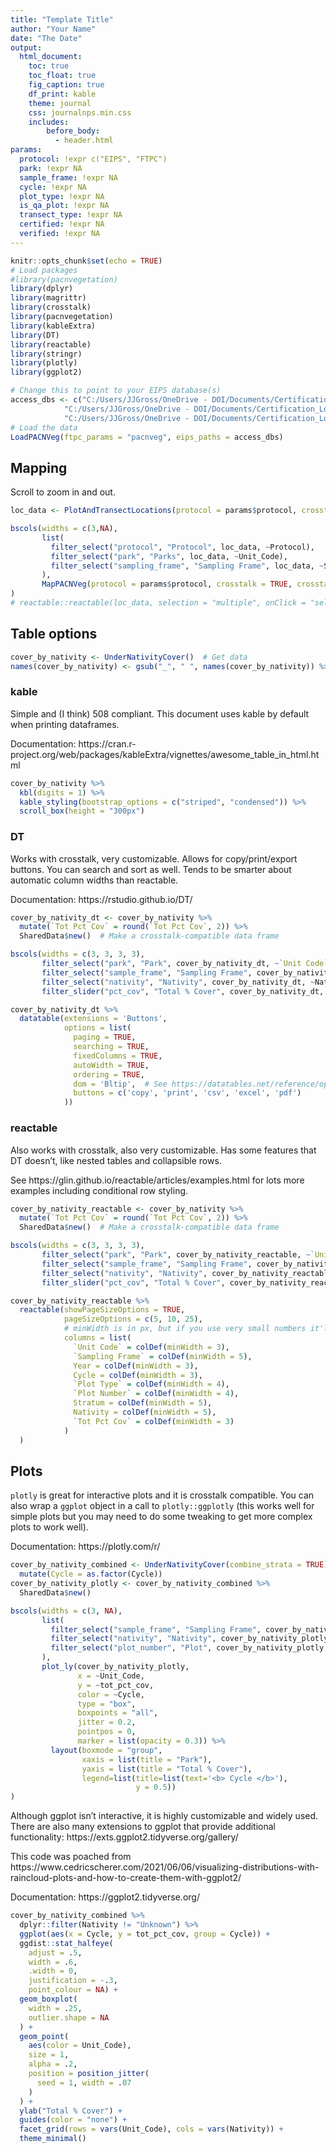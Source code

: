 ```yaml
---
title: "Template Title"
author: "Your Name"
date: "The Date"
output: 
  html_document:
    toc: true
    toc_float: true
    fig_caption: true
    df_print: kable
    theme: journal
    css: journalnps.min.css
    includes:
        before_body:
          - header.html
params:
  protocol: !expr c("EIPS", "FTPC")
  park: !expr NA
  sample_frame: !expr NA
  cycle: !expr NA
  plot_type: !expr NA
  is_qa_plot: !expr NA
  transect_type: !expr NA
  certified: !expr NA
  verified: !expr NA
---
```


```r
knitr::opts_chunk$set(echo = TRUE)
# Load packages
#library(pacnvegetation)
library(dplyr)
library(magrittr)
library(crosstalk)
library(pacnvegetation)
library(kableExtra)
library(DT)
library(reactable)
library(stringr)
library(plotly)
library(ggplot2)

# Change this to point to your EIPS database(s)
access_dbs <- c("C:/Users/JJGross/OneDrive - DOI/Documents/Certification_Local/Databases/EIPS/established_invasives_BE_master_20210818.mdb",
            "C:/Users/JJGross/OneDrive - DOI/Documents/Certification_Local/Databases/EIPS/2021_established_invasives_1_20210129.mdb",
            "C:/Users/JJGross/OneDrive - DOI/Documents/Certification_Local/Databases/EIPS/2021_established_invasives_2_20210129.mdb")
# Load the data
LoadPACNVeg(ftpc_params = "pacnveg", eips_paths = access_dbs)
```

## Mapping

Scroll to zoom in and out.

```r
loc_data <- PlotAndTransectLocations(protocol = params$protocol, crosstalk = TRUE, crosstalk_group = "map", park = params$park, sample_frame = params$sample_frame, cycle = params$cycle, plot_type = params$plot_type, is_qa_plot = params$is_qa_plot, transect_type = params$transect_type, certified = params$certified, verified = params$verified)

bscols(widths = c(3,NA),
       list(
         filter_select("protocol", "Protocol", loc_data, ~Protocol),
         filter_select("park", "Parks", loc_data, ~Unit_Code),
         filter_select("sampling_frame", "Sampling Frame", loc_data, ~Sampling_Frame)
       ),
       MapPACNVeg(protocol = params$protocol, crosstalk = TRUE, crosstalk_group = "map", park = params$park, sample_frame = params$sample_frame, cycle = params$cycle, plot_type = params$plot_type, is_qa_plot = params$is_qa_plot, transect_type = params$transect_type, certified = params$certified, verified = params$verified)
)
# reactable::reactable(loc_data, selection = "multiple", onClick = "select", minRows = 10)
```

## Table options

```r
cover_by_nativity <- UnderNativityCover()  # Get data
names(cover_by_nativity) <- gsub("_", " ", names(cover_by_nativity)) %>% str_to_title()  # Make column names nicer for display
```


### kable

Simple and (I think) 508 compliant. This document uses kable by default when printing dataframes. 

Documentation: https://cran.r-project.org/web/packages/kableExtra/vignettes/awesome_table_in_html.html

```r
cover_by_nativity %>%
  kbl(digits = 1) %>%
  kable_styling(bootstrap_options = c("striped", "condensed")) %>%
  scroll_box(height = "300px")
```

### DT

Works with crosstalk, very customizable. Allows for copy/print/export buttons. You can search and sort as well. Tends to be smarter about automatic column widths than reactable. 

Documentation: https://rstudio.github.io/DT/

```r
cover_by_nativity_dt <- cover_by_nativity %>%
  mutate(`Tot Pct Cov` = round(`Tot Pct Cov`, 2)) %>%
  SharedData$new()  # Make a crosstalk-compatible data frame

bscols(widths = c(3, 3, 3, 3),
       filter_select("park", "Park", cover_by_nativity_dt, ~`Unit Code`),
       filter_select("sample_frame", "Sampling Frame", cover_by_nativity_dt, ~`Sampling Frame`),
       filter_select("nativity", "Nativity", cover_by_nativity_dt, ~Nativity),
       filter_slider("pct_cov", "Total % Cover", cover_by_nativity_dt, ~`Tot Pct Cov`, step = 1, round = TRUE))

cover_by_nativity_dt %>%
  datatable(extensions = 'Buttons',
            options = list(
              paging = TRUE,
              searching = TRUE,
              fixedColumns = TRUE,
              autoWidth = TRUE,
              ordering = TRUE,
              dom = 'Bltip',  # See https://datatables.net/reference/option/dom for options here. Anything before the 't' goes at the top of the table; anything after goes at the bottom.
              buttons = c('copy', 'print', 'csv', 'excel', 'pdf')
            ))
```

### reactable

Also works with crosstalk, also very customizable. Has some features that DT doesn't, like nested tables and collapsible rows. 

See https://glin.github.io/reactable/articles/examples.html for lots more examples including conditional row styling.

```r
cover_by_nativity_reactable <- cover_by_nativity %>%
  mutate(`Tot Pct Cov` = round(`Tot Pct Cov`, 2)) %>%
  SharedData$new()  # Make a crosstalk-compatible data frame

bscols(widths = c(3, 3, 3, 3),
       filter_select("park", "Park", cover_by_nativity_reactable, ~`Unit Code`),
       filter_select("sample_frame", "Sampling Frame", cover_by_nativity_reactable, ~`Sampling Frame`),
       filter_select("nativity", "Nativity", cover_by_nativity_reactable, ~Nativity),
       filter_slider("pct_cov", "Total % Cover", cover_by_nativity_reactable, ~`Tot Pct Cov`, step = 1, round = TRUE))

cover_by_nativity_reactable %>%
  reactable(showPageSizeOptions = TRUE,
            pageSizeOptions = c(5, 10, 25),
            # minWidth is in px, but if you use very small numbers it'll effectively just set the ratio of column widths and you don't have to worry about picking reasonable widths in px.
            columns = list(
              `Unit Code` = colDef(minWidth = 3),  
              `Sampling Frame` = colDef(minWidth = 5),
              Year = colDef(minWidth = 3),
              Cycle = colDef(minWidth = 3),
              `Plot Type` = colDef(minWidth = 4),
              `Plot Number` = colDef(minWidth = 4),
              Stratum = colDef(minWidth = 5),
              Nativity = colDef(minWidth = 5),
              `Tot Pct Cov` = colDef(minWidth = 3)
            )
  )
```

## Plots

`plotly` is great for interactive plots and it is crosstalk compatible. You can also wrap a `ggplot` object in a call to `plotly::ggplotly` (this works well for simple plots but you may need to do some tweaking to get more complex plots to work well). 

Documentation: https://plotly.com/r/

```r
cover_by_nativity_combined <- UnderNativityCover(combine_strata = TRUE) %>% # Get data
  mutate(Cycle = as.factor(Cycle))
cover_by_nativity_plotly <- cover_by_nativity_combined %>%
  SharedData$new()

bscols(widths = c(3, NA),
       list(
         filter_select("sample_frame", "Sampling Frame", cover_by_nativity_plotly, ~Sampling_Frame),
         filter_select("nativity", "Nativity", cover_by_nativity_plotly, ~Nativity),
         filter_select("plot_number", "Plot", cover_by_nativity_plotly, ~Plot_Number)
       ),
       plot_ly(cover_by_nativity_plotly,
               x = ~Unit_Code,
               y = ~tot_pct_cov,
               color = ~Cycle,
               type = "box",
               boxpoints = "all",
               jitter = 0.2,
               pointpos = 0,
               marker = list(opacity = 0.3)) %>%
         layout(boxmode = "group",
                xaxis = list(title = "Park"),
                yaxis = list(title = "Total % Cover"),
                legend=list(title=list(text='<b> Cycle </b>'),
                            y = 0.5))
)


```

Although ggplot isn't interactive, it is highly customizable and widely used. There are also many extensions to ggplot that provide additional functionality: https://exts.ggplot2.tidyverse.org/gallery/

This code was poached from https://www.cedricscherer.com/2021/06/06/visualizing-distributions-with-raincloud-plots-and-how-to-create-them-with-ggplot2/

Documentation: https://ggplot2.tidyverse.org/

```r
cover_by_nativity_combined %>%
  dplyr::filter(Nativity != "Unknown") %>%
  ggplot(aes(x = Cycle, y = tot_pct_cov, group = Cycle)) + 
  ggdist::stat_halfeye(
    adjust = .5, 
    width = .6, 
    .width = 0, 
    justification = -.3, 
    point_colour = NA) + 
  geom_boxplot(
    width = .25,
    outlier.shape = NA
  ) +
  geom_point(
    aes(color = Unit_Code),
    size = 1,
    alpha = .2,
    position = position_jitter(
      seed = 1, width = .07
    )
  ) +
  ylab("Total % Cover") +
  guides(color = "none") +
  facet_grid(rows = vars(Unit_Code), cols = vars(Nativity)) +
  theme_minimal()
```
